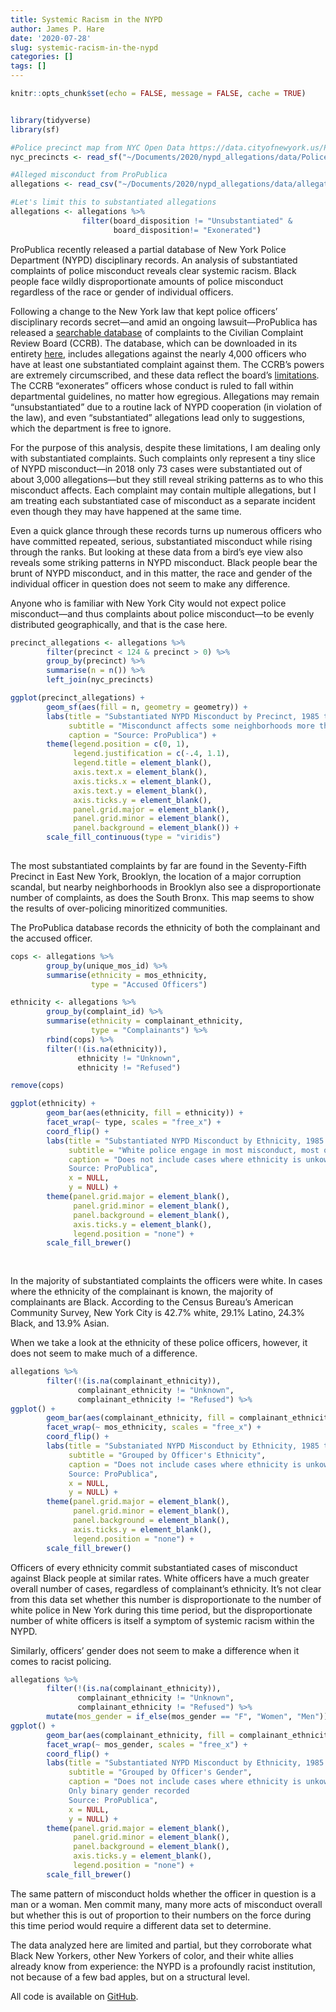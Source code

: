 ```yaml
---
title: Systemic Racism in the NYPD
author: James P. Hare
date: '2020-07-28'
slug: systemic-racism-in-the-nypd
categories: []
tags: []
---
```

```r
knitr::opts_chunk$set(echo = FALSE, message = FALSE, cache = TRUE)


library(tidyverse)
library(sf)

#Police precinct map from NYC Open Data https://data.cityofnewyork.us/Public-Safety/Police-Precincts/78dh-3ptz#revert
nyc_precincts <- read_sf("~/Documents/2020/nypd_allegations/data/Police Precincts/geo_export_cfbe857e-58ec-4848-b99b-1f33fd967621.shp")

#Alleged misconduct from ProPublica
allegations <- read_csv("~/Documents/2020/nypd_allegations/data/allegations_20200726939.csv")

#Let's limit this to substantiated allegations
allegations <- allegations %>%
                filter(board_disposition != "Unsubstantiated" &
                       board_disposition!= "Exonerated")

```

ProPublica recently released a partial database of New York Police Department (NYPD) disciplinary records. An analysis of substantiated complaints of police misconduct reveals clear systemic racism. Black people face wildly disproportionate amounts of police misconduct regardless of the race or gender of individual officers.  

Following a change to the New York law that kept police officers' disciplinary records secret---and amid an ongoing lawsuit---ProPublica has released a [searchable database](https://projects.propublica.org/nypd-ccrb/) of complaints to the Civilian Complaint Review Board (CCRB). The database, which can be downloaded in its entirety [here](https://www.propublica.org/datastore/dataset/civilian-complaints-against-new-york-city-police-officers), includes allegations against the nearly 4,000 officers who have at least one substantiated complaint against them. The CCRB's powers are extremely circumscribed, and these data reflect the board's [limitations](https://www.propublica.org/article/nypd-civilian-complaint-review-board-editors-note). The CCRB "exonerates" officers whose conduct is ruled to fall within departmental guidelines, no matter how egregious. Allegations may remain "unsubstantiated" due to a routine lack of NYPD cooperation (in violation of the law), and even "substantiated" allegations lead only to suggestions, which the department is free to ignore.

For the purpose of this analysis, despite these limitations, I am dealing only with substantiated complaints. Such complaints only represent a tiny slice of NYPD misconduct---in 2018 only 73 cases were substantiated out of about 3,000 allegations---but they still reveal striking patterns as to who this misconduct affects. Each complaint may contain multiple allegations, but I am treating each substantiated case of misconduct as a separate incident even though they may have happened at the same time.

Even a quick glance through these records turns up numerous officers who have committed repeated, serious, substantiated misconduct while rising through the ranks. But looking at these data from a bird's eye view also reveals some striking patterns in NYPD misconduct. Black people bear the brunt of NYPD misconduct, and in this matter, the race and gender of the individual officer in question does not seem to make any difference.

Anyone who is familiar with New York City would not expect police misconduct---and thus complaints about police misconduct---to be evenly distributed geographically, and that is the case here. 

```r
precinct_allegations <- allegations %>%
        filter(precinct < 124 & precinct > 0) %>%
        group_by(precinct) %>%
        summarise(n = n()) %>%
        left_join(nyc_precincts)

ggplot(precinct_allegations) +
        geom_sf(aes(fill = n, geometry = geometry)) +
        labs(title = "Substantiated NYPD Misconduct by Precinct, 1985 to 2020",
             subtitle = "Miscondunct affects some neighborhoods more than others",
             caption = "Source: ProPublica") +
        theme(legend.position = c(0, 1),
              legend.justification = c(-.4, 1.1),
              legend.title = element_blank(),
              axis.text.x = element_blank(),
              axis.ticks.x = element_blank(),
              axis.text.y = element_blank(),
              axis.ticks.y = element_blank(),
              panel.grid.major = element_blank(), 
              panel.grid.minor = element_blank(),
              panel.background = element_blank()) +
        scale_fill_continuous(type = "viridis")
        
```

The most substantiated complaints by far are found in the Seventy-Fifth Precinct in East New York, Brooklyn, the location of a major corruption scandal, but nearby neighborhoods in Brooklyn also see a disproportionate number of complaints, as does the South Bronx. This map seems to show the results of over-policing minoritized communities.

The ProPublica database records the ethnicity of both the complainant and the accused officer. 

```r
cops <- allegations %>%
        group_by(unique_mos_id) %>%
        summarise(ethnicity = mos_ethnicity,
                  type = "Accused Officers")

ethnicity <- allegations %>%
        group_by(complaint_id) %>%
        summarise(ethnicity = complainant_ethnicity,
                  type = "Complainants") %>%
        rbind(cops) %>%
        filter(!(is.na(ethnicity)),
               ethnicity != "Unknown",
               ethnicity != "Refused")

remove(cops)

ggplot(ethnicity) +
        geom_bar(aes(ethnicity, fill = ethnicity)) +
        facet_wrap(~ type, scales = "free_x") +
        coord_flip() +
        labs(title = "Substantiated NYPD Misconduct by Ethnicity, 1985 to 2020",
             subtitle = "White police engage in most misconduct, most of their victims are Black",
             caption = "Does not include cases where ethnicity is unkown
             Source: ProPublica",
             x = NULL,
             y = NULL) +
        theme(panel.grid.major = element_blank(), 
              panel.grid.minor = element_blank(),
              panel.background = element_blank(),
              axis.ticks.y = element_blank(),
              legend.position = "none") +
        scale_fill_brewer()
        
        
```

In the majority of substantiated complaints the officers were white. In cases where the ethnicity of the complainant is known, the majority of complainants are Black. According to the Census Bureau's American Community Survey, New York City is 42.7% white, 29.1% Latino, 24.3% Black, and 13.9% Asian.

When we take a look at the ethnicity of these police officers, however, it does not seem to make much of a difference.

```r
allegations %>%
        filter(!(is.na(complainant_ethnicity)),
               complainant_ethnicity != "Unknown",
               complainant_ethnicity != "Refused") %>%
ggplot() +
        geom_bar(aes(complainant_ethnicity, fill = complainant_ethnicity)) +
        facet_wrap(~ mos_ethnicity, scales = "free_x") +
        coord_flip() +
        labs(title = "Substaniated NYPD Misconduct by Ethnicity, 1985 to 2020",
             subtitle = "Grouped by Officer's Ethnicity",
             caption = "Does not include cases where ethnicity is unkown
             Source: ProPublica",
             x = NULL,
             y = NULL) +
        theme(panel.grid.major = element_blank(), 
              panel.grid.minor = element_blank(),
              panel.background = element_blank(),
              axis.ticks.y = element_blank(),
              legend.position = "none") +
        scale_fill_brewer()
```

Officers of every ethnicity commit substantiated cases of misconduct against Black people at similar rates. White officers have a much greater overall number of cases, regardless of complainant's ethnicity. It's not clear from this data set whether this number is disproportionate to the number of white police in New York during this time period, but the disproportionate number of white officers is itself a symptom of systemic racism within the NYPD.

Similarly, officers' gender does not seem to make a difference when it comes to racist policing.

```r
allegations %>%
        filter(!(is.na(complainant_ethnicity)),
               complainant_ethnicity != "Unknown",
               complainant_ethnicity != "Refused") %>%
        mutate(mos_gender = if_else(mos_gender == "F", "Women", "Men")) %>%
ggplot() +
        geom_bar(aes(complainant_ethnicity, fill = complainant_ethnicity)) +
        facet_wrap(~ mos_gender, scales = "free_x") +
        coord_flip() +
        labs(title = "Substantiated NYPD Misconduct by Ethnicity, 1985 to 2020",
             subtitle = "Grouped by Officer's Gender",
             caption = "Does not include cases where ethnicity is unkown
             Only binary gender recorded
             Source: ProPublica",
             x = NULL,
             y = NULL) +
        theme(panel.grid.major = element_blank(), 
              panel.grid.minor = element_blank(),
              panel.background = element_blank(),
              axis.ticks.y = element_blank(),
              legend.position = "none") +
        scale_fill_brewer()
```

The same pattern of misconduct holds whether the officer in question is a man or a woman. Men commit many, many more acts of misconduct overall but whether this is out of proportion to their numbers on the force during this time period would require a different data set to determine.

The data analyzed here are limited and partial, but they corroborate what Black New Yorkers, other New Yorkers of color, and their white allies already know from experience: the NYPD is a profoundly racist institution, not because of a few bad apples, but on a structural level.

All code is available on [GitHub](https://github.com/jamesphare/nypd_allegations/tree/1a9e6923138569a682e4e08fe440cf20b22ea84d).